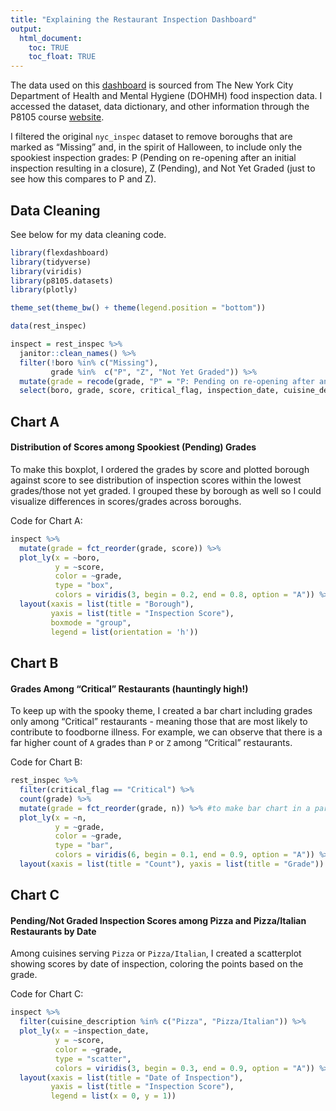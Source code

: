 ```yaml
---
title: "Explaining the Restaurant Inspection Dashboard"
output: 
  html_document:
    toc: TRUE
    toc_float: TRUE
---
```


The data used on this [dashboard](./dashboard.html) is sourced from The New York City Department of Health and Mental Hygiene (DOHMH) food inspection data. I accessed the dataset, data dictionary, and other information through the P8105 course [website](https://p8105.com/dataset_restaurant_inspections.html).

I filtered the original `nyc_inspec` dataset to remove boroughs that are marked as "Missing" and, in the spirit of Halloween, to include only the spookiest inspection grades: P (Pending on re-opening after an initial inspection resulting in a closure), Z (Pending), and Not Yet Graded (just to see how this compares to P and Z).

## Data Cleaning

See below for my data cleaning code.
```r
library(flexdashboard)
library(tidyverse)
library(viridis)
library(p8105.datasets)
library(plotly)

theme_set(theme_bw() + theme(legend.position = "bottom"))

data(rest_inspec)

inspect = rest_inspec %>% 
  janitor::clean_names() %>% 
  filter(!boro %in% c("Missing"),
         grade %in%  c("P", "Z", "Not Yet Graded")) %>% 
  mutate(grade = recode(grade, "P" = "P: Pending on re-opening after an initial inspection resulting in a closure", "Z" = "Z: Pending")) %>% 
  select(boro, grade, score, critical_flag, inspection_date, cuisine_description)
```


## Chart A
#### Distribution of Scores among Spookiest (Pending) Grades

To make this boxplot, I ordered the grades by score and plotted borough against score to see distribution of inspection scores within the lowest grades/those not yet graded. I grouped these by borough as well so I could visualize differences in scores/grades across boroughs.

Code for Chart A:

```r
inspect %>% 
  mutate(grade = fct_reorder(grade, score)) %>% 
  plot_ly(x = ~boro,
          y = ~score,
          color = ~grade,
          type = "box",
          colors = viridis(3, begin = 0.2, end = 0.8, option = "A")) %>% 
  layout(xaxis = list(title = "Borough"),
         yaxis = list(title = "Inspection Score"),
         boxmode = "group",
         legend = list(orientation = 'h'))
```

## Chart B
#### Grades Among "Critical" Restaurants (hauntingly high!)

To keep up with the spooky theme, I created a bar chart including grades only among "Critical" restaurants - meaning those that are most likely to contribute to foodborne illness. For example, we can observe that there is a far higher count of `A` grades than `P` or `Z` among "Critical" restaurants.

Code for Chart B:

```r
rest_inspec %>% 
  filter(critical_flag == "Critical") %>%  
  count(grade) %>%
  mutate(grade = fct_reorder(grade, n)) %>% #to make bar chart in a particular order
  plot_ly(x = ~n,
          y = ~grade,
          color = ~grade,
          type = "bar",
          colors = viridis(6, begin = 0.1, end = 0.9, option = "A")) %>% 
  layout(xaxis = list(title = "Count"), yaxis = list(title = "Grade"))
```

## Chart C
#### Pending/Not Graded Inspection Scores among Pizza and Pizza/Italian Restaurants by Date

Among cuisines serving `Pizza` or `Pizza/Italian`, I created a scatterplot showing scores by date of inspection, coloring the points based on the grade. 

Code for Chart C:

```r
inspect %>% 
  filter(cuisine_description %in% c("Pizza", "Pizza/Italian")) %>% 
  plot_ly(x = ~inspection_date,
          y = ~score,
          color = ~grade,
          type = "scatter",
          colors = viridis(3, begin = 0.3, end = 0.9, option = "A")) %>% 
  layout(xaxis = list(title = "Date of Inspection"),
         yaxis = list(title = "Inspection Score"),
         legend = list(x = 0, y = 1))
```